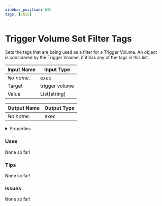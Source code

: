 ```yaml
---
sidebar_position: 636
tags: [Chip]
---
```


# Trigger Volume Set Filter Tags

Sets the tags that are being used as a filter for a Trigger Volume. An object is considered by the Trigger Volume, if it has any of the tags in this list.




<EsbSvg />

| Input Name | Input Type |
|-----------|-----------|
| *No name.* | exec |
| Target | trigger volume |
| Value | List[string] |

| Output Name | Output Type |
|-----------|-----------|
| *No name.* | exec |


<details>
  <summary>Properties</summary>
  <div>
    <div>
    <table>
      <thead>
        <tr>
          <th>Is beta required?</th>
          <th>❌</th>
        </tr>
        <tr>
          <th>Is this chip a trolling risk?</th>
          <th>❌</th>
        </tr>
        <tr>
          <th>Chip UUID</th>
          <th>6668fd38-076e-4d03-b9a1-02eca5edd0b7</th>
        </tr>
      </thead>
    </table>
    </div>
  </div>
</details>

### Uses

None so far!

### Tips

None so far!

### Issues

None so far!